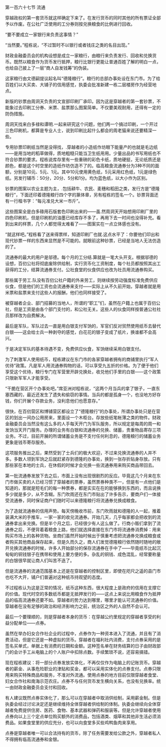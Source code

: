 

第一百六十七节 流通

穿越政权的第一套货币就这样确定下来了。在发行货币的同时其他的所有票证全部予以作废。在公社广泛使用的工分券则按兑换粮食的比例进行回收。

“要不要成立一家银行来负责这事情？”

“当然要。”程栋说，“不过暂时不以银行或者钱庄之类的名目出现。”

财政金融委员会的机构设想是成立一家粮行，由粮行来负责发行、回收和兑换货币。既然以粮食作为货币发行抵押，粮行比银行更能让普通百姓了解的明白一点，也给自己披上了一层“商人自发钱筹”的伪装。

这家粮行由文德嗣提议起名叫“德隆粮行”。粮行的总部办事处设在东门市。为了给百姓们以大买卖、大铺子的信用感觉，执委会批准新建一栋二层楼房作为经营地点。

新版的钞票由周洞天负责的文宣部印刷厂承印。因为这是穿越者的第一套钞票，不能象过去印刷工分券、米票、盐票那么图案简单。不仅要美观耐用，还得有一定的防伪措施。

周洞天找来白多禄和谭明.一起来研究这个问题，他们两一个搞过印刷，一个开过三色印刷机，都算是专业人士，说到印刷比起什么都会的周老猫来说还要精深一些。

专用钞票印刷纸当然是没得找，.穿越者的小造纸作坊眼下能量产的也就是毛边纸――是用当地的稻草做得，质地粗糙只能当卫生纸用用。少量出品的书写用纸也不符合钞票的要求。程栋说库存里有一些重磅的彩色卡纸，质地硬挺，无论纸质还是颜色，都是这个时空里的造纸作坊仿造不了的。临高粮食流通券分为3种不同的面额，分别是10元、5元、1元。其中10元使用黄色纸，5元采用红色纸，1元是绿色纸。另发行辅币：50分，20分、5分和1分。均为蓝色纸，以大小作为区别。

钞票的图案以农业主题为主，.包括耕牛、农民、麦穗和稻田之类，发行方是“德隆粮行”，下面还印着德隆粮行四个字的篆体章，另有程栋的签名一个。钞票背面还有一行楷书字：“每元准兑大米一市斤”。

这些图案全是白多碌用石版套色印刷出来的――虽.然周洞天开始想用印刷厂里的四色印刷机，但是印刷机的油墨已经库存不多了，再用下去一时间也没得补充。看到出来的样票，几个人都觉得太难看了――图案实在一点立体感也没有。

“就这样吧。”程栋看了送来得票样，知道印刷厂也就.这点水平了：你要他们印出和现代钞票一样的东西来显然是不可能的。就眼前这种钞票，已经是当地人无法仿造的了。

流通券的最大的用户是邬德。每个月的工分结.算就是一笔大头开支。根据邬德的设想，百仞公社将彻底废除供给制，实行货币化工资制度，每个社员都按照其出工获得的工分，结算流通券支付。公社食堂的伙食供应也改为社员用流通券购买。

那些属于劳工.队没有百仞公社户籍的外来劳工，则继续按劳动强度标准免费供应伙食，但是他们的工资也会流通券来支付――实际上从不久前开始，穿越者就是用米票和盐票来支付这些人的报酬，他们也同样接受了。

被穿越者企业、部门招募的当地人，所谓的“职工”们，虽然在户籍上也属于百仞公社，但是工资是由各个部门支付的，和公社无关。这些人的伙食同样按普通公社社员那样改为自费解决。

最后是军队，军队过去一直是用白银支付军饷的，军官们反对贸然使用纸币去替代白银――这会给士兵一种剥夺的感觉，白花花的银子变成了纸片，换谁都不会高兴。

于是决定军队的基本待遇不变，免费供应伙食，军饷继续采用白银支付。

为了刺激军人使用纸币，程栋建议在东门市的各家穿越者拥有的商铺里执行“军人优待”政策。凡是军人用流通券购物的话，可以享受九五折的价格。为了便于他们享受这个优待，粮行专门在军营里开辟兑换处，收兑他们手里的白银――这个政策只限新军军人才能享受。

“干脆在营区开个办事处吧。”席亚洲对程栋说，“这两个月当兵的拿了银子，一直东塞西藏的，最近还发生了遗失和偷窃的事情。当兵的都是孤身一个，也没地方好存钱，你们开展个存款业务，没利息他们也愿意存。”

很快，在百仞营区和博铺营区都设立了“德隆粮行”的办事处，所谓办事处只是在营区的划出一间办公用房来，里面设一个木柜台。存放些纸笔帐薄之类的物件。财政金融委员会当然没有这么多的人手每天开门为军队服务，所以规定是每周的周一和发饷当天开门服务。办理的业务有白银和流通券的兑换、储蓄，贵重物品寄存三项业务。不过，目前开展的所谓储蓄业务是不支付任何利息的，德隆粮行的储蓄业务更象是钱币寄存服务。

这项服务推出之后，果然受到了士兵们的极大欢迎，不过来兑换流通券的人并不多。多数人领到军饷之后就赶紧存到德隆的办事处，换到一张存折贴身存放。只有那些家在本地的士兵，在休假的时候才会兑换一些流通券用来购买商品带回去。

第一批流通券发放下去之后，市面上没有出现很剧烈的反应。毕竟这几个月来在东门市做买卖的人已经习惯了穿越者的票券，虽然票券种类不一，但是有一点他们是知道的，那就是短毛们的每一种票券，都是实实在在的能够换到东西的，而且说换多少就是多少，从不含糊。东门吹雨还在东门市贴出了许多告示，要商户们一体接受流通券，同时保证商户们随时可以来德隆粮行将流通券兑换成粮食。

为了造就流通券的信用声势。每天傍晚收市前，东门吹雨就和德隆的人一起，推着装满大米的手推车，一家一家的收兑流通券。开始几天，几乎每家都会把收到的流通券拿出来兑换。但是半个月之后，已经很少有人这么做了。行商小贩们拿到了流通券之后，不便背着着粮食上路，他们就选择直接在东门市将流通券消费掉：用来购买市场上的各种货物。坐商们虽然开始时候出于慎重考虑把流通券兑换成粮食或者购买其他商品保存起来，但是久而久之，商人们发觉德隆粮行依然随时随地的敞开兑换流通券的时候，许多人开始部分的保存流通券在手中了――毕竟纸币比起沉甸甸的铜钱银子在携带和使用上要方便的多。杂乱的铜钱、成色混乱，经常要称量的白银很早就让商人们叫苦不迭了。

但是流通券的流通范围基本上还是在穿越者的控制区里，即使在咫尺之遥的县门市也吃不大开，铺户们普遍对这种纸币持观望的态度。

不过程栋认为这是正常的情况，纸币这种东西，很大程度上是政府的信用在支撑它的价值。现代时空的多数纸币都是无抵押发行的――这点上来说比用粮食作为抵押品的临高流通券还要不如。穿越者的势力达到哪里，哪里才能认可流通券的价值。穿越者在没有足够的政治和经济影响力之前，统治区之外的人自然不会认可。

最后一个要理顺的，则是穿越者本身的货币：在穿越公约里规定的穿越者享受的利益分配单位――点券。

虽然在举办妇女合作社企业的过程中，点券作为一种资本进入了流通，并且有了消费活动，但是它还是一种虚拟的货币。穿越者在福利社内消费，支付点券采用的是签名买单式，单据上有消费的日期和金额。这种签名单在财务结算的日子由财政部门的会计手工从电脑上的个人账户中扣除点数。手续繁琐不说，还容易搞错。

现在程栋建议：将一部分点券发放实体化，不再仅仅作为电脑上的记账货币。穿越者的薪金、从事危险职业的津贴和奖金，都可以采用实体化的点券支付。点券只限用来购买特殊商品和服务，不准对外流通。使用点券的地方目前仅限穿越者食堂、妇女合作社和南海示范农庄。点券不与任何货币发生横向关系，也没有兑换率。统一由财政金融委员会支付和回收。

有人建议既然点券实体化了，那么可以在穿越者中取消供给制，采用薪金制。但是执委会经过讨论决定还是继续维持全体穿越者供给制的体制。执委会继续向全体穿越者免费提供住房、医药、食物、基本武器和弹药和服装等。但是允许穿越者使用点券向以上三个定点单位购买额外的消费品，包括酒类、烟草和其他非生活必须消费品。如果食堂里的供应充分，也可以向食堂多买些鸡鸭鱼肉来享用。

点券是穿越者唯一可以合法持有的货币，除了任务需要发给公款之外，穿越者私人不得拥有临高流通券和金银。

